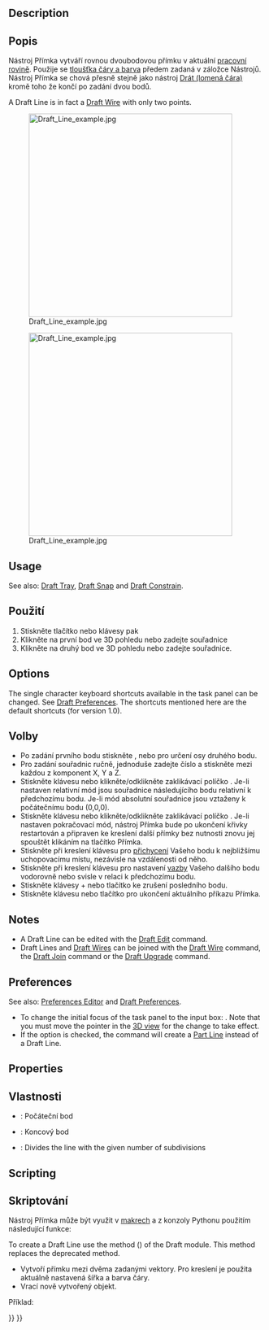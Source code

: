 <languages/>

{{Docnav
|
|[[Draft_Wire|Wire]]
|[[Draft_Workbench|Draft]]
|IconL=
|IconR=Draft_Wire.svg
|IconC=Workbench_Draft.svg
}}

<div class="mw-translate-fuzzy">
{{GuiCommand/cs|Name=Draft Line|Name/cs=Kreslení Přímka|Workbenches=[[Draft_Workbench/cs|Kreslení]], [[Arch_Workbench/cs|Architektura]]|MenuLocation=Kreslení → Přímka|Shortcut=L I|SeeAlso=[[Draft Wire/cs|Kreslení drát]]}}
</div>

==Description== 

<div class="mw-translate-fuzzy">
==Popis==
Nástroj Přímka vytváří rovnou dvoubodovou přímku v aktuální [[Draft SelectPlane/cs|pracovní rovině]]. Použije se  [[Draft Linestyle/cs|tloušťka čáry a barva]] předem zadaná v záložce Nástrojů. Nástroj Přímka se chová přesně stejně jako nástroj [[Draft Wire/cs|Drát (lomená čára)]]  kromě toho že končí po zadání dvou bodů.
</div>

A Draft Line is in fact a [[Draft_Wire|Draft Wire]] with only two points.

[[Image:Draft_Line_example.jpg|400px]]
<div class="mw-translate-fuzzy">
[[Image:Draft_Line_example.jpg|400px]]
</div>

==Usage== 

See also: [[Draft_Tray|Draft Tray]], [[Draft_Snap|Draft Snap]] and [[Draft_Constrain|Draft Constrain]].

<div class="mw-translate-fuzzy">
==Použití==
# Stiskněte tlačítko {{KEY|[[Image:Draft Line.png|16px]] [[Draft Line|Přímka]]}} nebo klávesy {{KEY|L}} pak {{KEY|I}}
# Klikněte na první bod ve 3D pohledu nebo zadejte souřadnice
# Klikněte na druhý bod ve 3D pohledu nebo zadejte souřadnice.
</div>

==Options==

The single character keyboard shortcuts available in the task panel can be changed. See [[Draft_Preferences|Draft Preferences]]. The shortcuts mentioned here are the default shortcuts (for version 1.0).

<div class="mw-translate-fuzzy">
==Volby==
* Po zadání prvního bodu stiskněte {{KEY|X}}, {{KEY|Y}} nebo {{KEY|Z}} pro určení osy druhého bodu.
* Pro zadání souřadnic ručně, jednoduše zadejte číslo a stiskněte {{KEY|ENTER}} mezi každou z komponent X, Y a Z.
* Stiskněte klávesu {{KEY|R}} nebo klikněte/odklikněte zaklikávací políčko  {{KEY|'''Relativní'''}}. Je-li nastaven relativní mód jsou souřadnice následujícího bodu relativní k předchozímu bodu. Je-li mód absolutní souřadnice jsou vztaženy k počátečnímu bodu (0,0,0).
* Stiskněte klávesu {{KEY|T}} nebo klikněte/odklikněte zaklikávací políčko {{KEY|'''Pokračovat'''}}. Je-li nastaven pokračovací mód, nástroj Přímka bude po ukončení křivky restartován a připraven ke kreslení další přímky bez nutnosti znovu jej spouštět klikáním na tlačítko Přímka.
* Stiskněte při kreslení klávesu {{KEY|CTRL}} pro [[Draft_Snap|přichycení]] Vašeho bodu k nejbližšímu uchopovacímu místu, nezávisle na vzdálenosti od něho.
* Stiskněte při kreslení klávesu {{KEY|SHIFT}} pro nastavení [[Draft_Constrain|vazby]] Vašeho dalšího bodu vodorovně nebo svisle v relaci k předchozímu bodu.
* Stiskněte klávesy {{KEY|CTRL}}+{{KEY|Z}} nebo tlačítko {{KEY|[[Image:Draft UndoLine.png|12px]] '''Undo'''}} ke zrušení posledního bodu.
* Stiskněte klávesu {{KEY|ESC}} nebo tlačítko  {{KEY|'''Cancel'''}} pro ukončení aktuálního příkazu Přímka.
</div>

==Notes==

* A Draft Line can be edited with the [[Draft_Edit|Draft Edit]] command.
* Draft Lines and [[Draft_Wire|Draft Wires]] can be joined with the [[Draft_Wire|Draft Wire]] command, the [[Draft_Join|Draft Join]] command or the [[Draft_Upgrade|Draft Upgrade]] command.

==Preferences==

See also: [[Preferences_Editor|Preferences Editor]] and [[Draft_Preferences|Draft Preferences]].

* To change the initial focus of the task panel to the {{MenuCommand|Length}} input box: {{MenuCommand|Edit → Preferences... → Draft → General → Set focus on Length instead of X coordinate}}. Note that you must move the pointer in the [[3D_view|3D view]] for the change to take effect.
* If the {{MenuCommand|Edit → Preferences... → Draft → General → Create Part primitives if possible}} option is checked, the command will create a [[Part_Line|Part Line]] instead of a Draft Line.

==Properties==

<div class="mw-translate-fuzzy">
==Vlastnosti==
* {{PropertyData/cs|Počátek}}: Počáteční bod
* {{PropertyData/cs|Konec}}: Koncový bod
* {{PropertyData/cs|Subdivisions}}: Divides the line with the given number of subdivisions {{version|0.16}}
</div>

==Scripting==

<div class="mw-translate-fuzzy">
==Skriptování==
Nástroj Přímka může být využit v [[macros|makrech]] a z konzoly Pythonu použitím následující funkce:
</div>

To create a Draft Line use the {{incode|make_line}} method ({{Version|0.19}}) of the Draft module. This method replaces the deprecated {{incode|makeLine}} method.

{{Code|code=
line = make_line(p1, p2)
line = make_line(LineSegment)
line = make_line(Shape)
}}

<div class="mw-translate-fuzzy">
* Vytvoří přímku mezi dvěma zadanými vektory. Pro kreslení je použita aktuálně nastavená šířka a barva čáry.
* Vrací nově vytvořený objekt.
</div>

Příklad:

{{Code|code=
import FreeCAD as App
import Draft

doc = App.newDocument()

p1 = App.Vector(0, 0, 0)
p2 = App.Vector(1000, 500, 0)
p3 = App.Vector(-250, -500, 0)
p4 = App.Vector(500, 1000, 0)

line1 = Draft.make_line(p1, p2)
line2 = Draft.make_line(p3, p4)

doc.recompute()
}}


{{Docnav
|
|[[Draft_Wire|Wire]]
|[[Draft_Workbench|Draft]]
|IconL=
|IconR=Draft_Wire.svg
|IconC=Workbench_Draft.svg
}}

{{Draft Tools navi{{#translation:}}}}
{{Userdocnavi{{#translation:}}}}